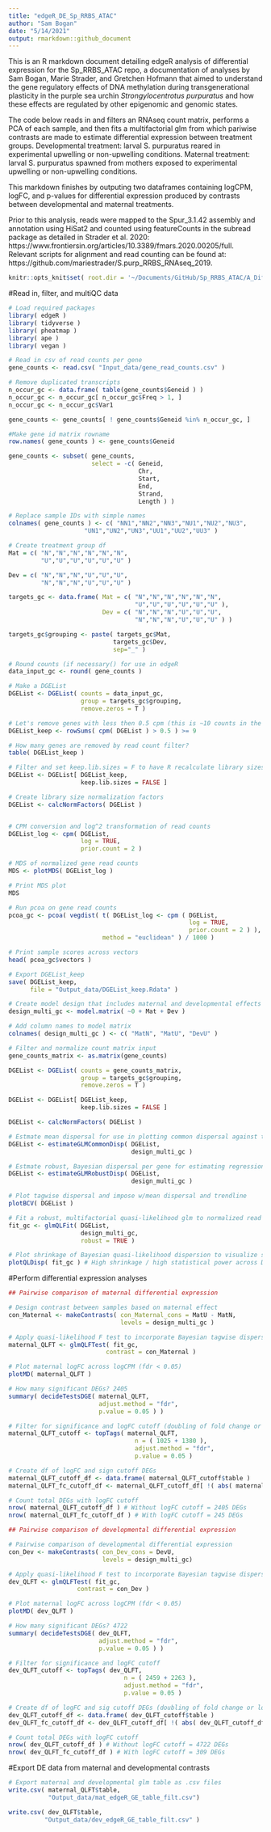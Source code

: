 ```yaml
---
title: "edgeR_DE_Sp_RRBS_ATAC"
author: "Sam Bogan"
date: "5/14/2021"
output: rmarkdown::github_document
---
```

This is an R markdown document detailing edgeR analysis of differential expression for the Sp_RRBS_ATAC repo, a documentation of analyses by Sam Bogan, Marie Strader, and Gretchen Hofmann that aimed to understand the gene regulatory effects of DNA methylation during transgenerational plasticity in the purple sea urchin *Strongylocentrotus purpuratus* and how these effects are regulated by other epigenomic and genomic states.

The code below reads in and filters an RNAseq count matrix, performs a PCA of each sample, and then fits a multifactorial glm from which pariwise contrasts are made to estimate differential expression between treatment groups. Developmental treatment: larval S. purpuratus reared in experimental upwelling or non-upwelling conditions. Maternal treatment:  larval S. purpuratus spawned from mothers exposed to experimental upwelling or non-upwelling conditions.

This markdown finishes by outputing two dataframes containing logCPM, logFC, and p-values for differential expression produced by contrasts between developmental and maternal treatments.

Prior to this analysis, reads were mapped to the Spur_3.1.42 assembly and annotation using HiSat2 and counted using featureCounts in the subread package as detailed in Strader et al. 2020: https://www.frontiersin.org/articles/10.3389/fmars.2020.00205/full. Relevant scripts for alignment and read counting can be found at: https://github.com/mariestrader/S.purp_RRBS_RNAseq_2019.

```r

knitr::opts_knit$set( root.dir = '~/Documents/GitHub/Sp_RRBS_ATAC/A_Differential_Exp_Splicing_Meth/' )

```

#Read in, filter, and multiQC data

```r

# Load required packages
library( edgeR )
library( tidyverse )
library( pheatmap )
library( ape )
library( vegan )

# Read in csv of read counts per gene
gene_counts <- read.csv( "Input_data/gene_read_counts.csv" )

# Remove duplicated transcripts
n_occur_gc <- data.frame( table(gene_counts$Geneid ) )
n_occur_gc <- n_occur_gc[ n_occur_gc$Freq > 1, ]
n_occur_gc <- n_occur_gc$Var1

gene_counts <- gene_counts[ ! gene_counts$Geneid %in% n_occur_gc, ]

#Make gene id matrix rowname
row.names( gene_counts ) <- gene_counts$Geneid

gene_counts <- subset( gene_counts, 
                       select = -c( Geneid, 
                                    Chr, 
                                    Start, 
                                    End, 
                                    Strand, 
                                    Length ) )

```

```r

# Replace sample IDs with simple names
colnames( gene_counts ) <- c( "NN1","NN2","NN3","NU1","NU2","NU3",
                     "UN1","UN2","UN3","UU1","UU2","UU3" )

# Create treatment group df
Mat = c( "N","N","N","N","N","N",
         "U","U","U","U","U","U" )

Dev = c( "N","N","N","U","U","U",
         "N","N","N","U","U","U" )

targets_gc <- data.frame( Mat = c( "N","N","N","N","N","N",
                                   "U","U","U","U","U","U" ), 
                          Dev = c( "N","N","N","U","U","U",
                                   "N","N","N","U","U","U" ) )

targets_gc$grouping <- paste( targets_gc$Mat, 
                             targets_gc$Dev,
                             sep="_" )

# Round counts (if necessary() for use in edgeR
data_input_gc <- round( gene_counts )

```

```r

# Make a DGEList
DGEList <- DGEList( counts = data_input_gc, 
                    group = targets_gc$grouping, 
                    remove.zeros = T )

# Let's remove genes with less then 0.5 cpm (this is ~10 counts in the count file) in no fewer then 9 samples
DGEList_keep <- rowSums( cpm( DGEList ) > 0.5 ) >= 9

# How many genes are removed by read count filter?
table( DGEList_keep )

# Filter and set keep.lib.sizes = F to have R recalculate library sizes after filtering
DGEList <- DGEList[ DGEList_keep, 
                    keep.lib.sizes = FALSE ]

# Create library size normalization factors
DGEList <- calcNormFactors( DGEList )


# CPM conversion and log^2 transformation of read counts
DGEList_log <- cpm( DGEList,
                    log = TRUE, 
                    prior.count = 2 )

# MDS of normalized gene read counts
MDS <- plotMDS( DGEList_log )

# Print MDS plot
MDS

# Run pcoa on gene read counts
pcoa_gc <- pcoa( vegdist( t( DGEList_log <- cpm ( DGEList, 
                                                  log = TRUE, 
                                                  prior.count = 2 ) ), 
                          method = "euclidean" ) / 1000 )

# Print sample scores across vectors
head( pcoa_gc$vectors )

# Export DGEList_keep
save( DGEList_keep,
      file = "Output_data/DGEList_keep.Rdata" )
```

```r

# Create model design that includes maternal and developmental effects and set intercept to 0
design_multi_gc <- model.matrix( ~0 + Mat + Dev )

# Add column names to model matrix
colnames( design_multi_gc ) <- c( "MatN", "MatU", "DevU" ) 

# Filter and normalize count matrix input
gene_counts_matrix <- as.matrix(gene_counts)

DGEList <- DGEList( counts = gene_counts_matrix, 
                    group = targets_gc$grouping, 
                    remove.zeros = T )

DGEList <- DGEList[ DGEList_keep, 
                    keep.lib.sizes = FALSE ]

DGEList <- calcNormFactors( DGEList )

# Estmate mean dispersal for use in plotting common dispersal against tagwise dispersal
DGEList <- estimateGLMCommonDisp( DGEList, 
                                  design_multi_gc )

# Estmate robust, Bayesian dispersal per gene for estimating regression parameters for glmQL and differential expression
DGEList <- estimateGLMRobustDisp( DGEList, 
                                  design_multi_gc ) 

# Plot tagwise dispersal and impose w/mean dispersal and trendline
plotBCV( DGEList ) 

# Fit a robust, multifactorial quasi-likelihood glm to normalized read counts
fit_gc <- glmQLFit( DGEList, 
                    design_multi_gc, 
                    robust = TRUE )

# Plot shrinkage of Bayesian quasi-likelihood dispersion to visualize stastical power of DE analysis
plotQLDisp( fit_gc ) # High shrinkage / high statistical power across DE tests

```

#Perform differential expression analyses

```r

## Pairwise comparison of maternal differential expression

# Design contrast between samples based on maternal effect
con_Maternal <- makeContrasts( con_Maternal_cons = MatU - MatN,
                               levels = design_multi_gc )

# Apply quasi-likelihood F test to incorporate Bayesian tagwise dispersion estimates as parameter for DEG analysis
maternal_QLFT <- glmQLFTest( fit_gc, 
                           contrast = con_Maternal )

# Plot maternal logFC across logCPM (fdr < 0.05)
plotMD( maternal_QLFT )

# How many significant DEGs? 2405
summary( decideTestsDGE( maternal_QLFT, 
                         adjust.method = "fdr",
                         p.value = 0.05 ) )

# Filter for significance and logFC cutoff (doubling of fold change or logFC of 1)
maternal_QLFT_cutoff <- topTags( maternal_QLFT, 
                                   n = ( 1025 + 1380 ), 
                                   adjust.method = "fdr",
                                   p.value = 0.05 )

# Create df of logFC and sign cutoff DEGs
maternal_QLFT_cutoff_df <- data.frame( maternal_QLFT_cutoff$table )
maternal_QLFT_fc_cutoff_df <- maternal_QLFT_cutoff_df[ !( abs( maternal_QLFT_cutoff_df$logFC ) < 1 ), ]

# Count total DEGs with logFC cutoff
nrow( maternal_QLFT_cutoff_df ) # Without logFC cutoff = 2405 DEGs
nrow( maternal_QLFT_fc_cutoff_df ) # With logFC cutoff = 245 DEGs

```

```r

## Pairwise comparison of developmental differential expression

# Pairwise comparison of developmental differential expression
con_Dev <- makeContrasts( con_Dev_cons = DevU, 
                          levels = design_multi_gc)

# Apply quasi-likelihood F test to incorporate Bayesian tagwise dispersion estimates as parameter for DEG analysis
dev_QLFT <- glmQLFTest( fit_gc, 
                   contrast = con_Dev )

# Plot maternal logFC across logCPM (fdr < 0.05)
plotMD( dev_QLFT )

# How many significant DEGs? 4722
summary( decideTestsDGE( dev_QLFT, 
                         adjust.method = "fdr",
                         p.value = 0.05 ) )

# Filter for significance and logFC cutoff
dev_QLFT_cutoff <- topTags( dev_QLFT, 
                                n = ( 2459 + 2263 ), 
                                adjust.method = "fdr",
                                p.value = 0.05 )

# Create df of logFC and sig cutoff DEGs (doubling of fold change or logFC of 1)
dev_QLFT_cutoff_df <- data.frame( dev_QLFT_cutoff$table )
dev_QLFT_fc_cutoff_df <- dev_QLFT_cutoff_df[ !( abs( dev_QLFT_cutoff_df$logFC ) < 1 ), ]

# Count total DEGs with logFC cutoff
nrow( dev_QLFT_cutoff_df ) # Without logFC cutoff = 4722 DEGs
nrow( dev_QLFT_fc_cutoff_df ) # With logFC cutoff = 309 DEGs

```

#Export DE data from maternal and developmental contrasts

``` r

# Export maternal and developmental glm table as .csv files
write.csv( maternal_QLFT$table, 
           "Output_data/mat_edgeR_GE_table_filt.csv")

write.csv( dev_QLFT$table, 
          "Output_data/dev_edgeR_GE_table_filt.csv" )

```